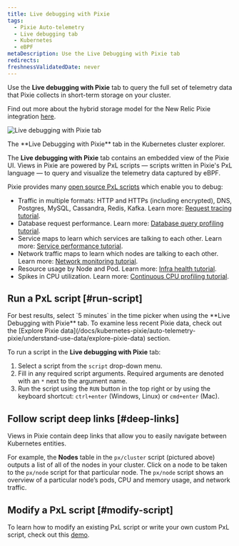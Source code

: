 ```yaml
---
title: Live debugging with Pixie
tags:
  - Pixie Auto-telemetry
  - Live debugging tab
  - Kubernetes
  - eBPF
metaDescription: Use the Live Debugging with Pixie tab
redirects:
freshnessValidatedDate: never
---
```


Use the <DNT>**Live debugging with Pixie**</DNT> tab to query the full set of telemetry data that Pixie collects in short-term storage on your cluster.

Find out more about the hybrid storage model for the New Relic Pixie integration [here](/docs/kubernetes-pixie/auto-telemetry-pixie/understand-use-data/overview).

<img
  title="Live debugging with Pixie tab"
  alt="Live debugging with Pixie tab"
  src="/images/pixie_screenshot-full_live-debugging.webp"
/>

<figcaption>
  The <DNT>**Live Debugging with Pixie**</DNT> tab in the Kubernetes cluster explorer.
</figcaption>

The <DNT>**Live debugging with Pixie**</DNT> tab contains an embedded view of the Pixie UI. Views in Pixie are powered by PxL scripts — scripts written in Pixie's PxL language — to query and visualize the telemetry data captured by eBPF.

Pixie provides many [open source PxL scripts](https://github.com/pixie-io/pixie/tree/main/src/pxl_scripts) which enable you to debug:

* Traffic in multiple formats: HTTP and HTTPs (including encrypted), DNS, Postgres, MySQL, Cassandra, Redis, Kafka. Learn more: [Request tracing tutorial](https://docs.px.dev/tutorials/pixie-101/request-tracing/).
* Database request performance. Learn more: [Database query profiling tutorial](https://docs.px.dev/tutorials/pixie-101/database-query-profiling/).
* Service maps to learn which services are talking to each other. Learn more: [Service performance tutorial](https://docs.px.dev/tutorials/pixie-101/service-performance/).
* Network traffic maps to learn which nodes are talking to each other. Learn more: [Network monitoring tutorial](https://docs.px.dev/tutorials/pixie-101/network-monitoring/).
* Resource usage by Node and Pod. Learn more: [Infra health tutorial](https://docs.px.dev/tutorials/pixie-101/infra-health/).
* Spikes in CPU utilization. Learn more: [Continuous CPU profiling tutorial](https://docs.px.dev/tutorials/pixie-101/profiler/).

## Run a PxL script  [#run-script]

<Callout variant="important">
  For best results, select `5 minutes` in the time picker when using the <DNT>**Live Debugging with Pixie**</DNT> tab. To examine less recent Pixie data, check out the [Explore Pixie data](/docs/kubernetes-pixie/auto-telemetry-pixie/understand-use-data/explore-pixie-data) section.
</Callout>

To run a script in the <DNT>**Live debugging with Pixie**</DNT> tab:

1. Select a script from the `script` drop-down menu.
2. Fill in any required script arguments. Required arguments are denoted with an `*` next to the argument name.
3. Run the script using the `RUN` button in the top right or by using the keyboard shortcut: `ctrl+enter` (Windows, Linux) or `cmd+enter` (Mac).

## Follow script deep links  [#deep-links]

Views in Pixie contain deep links that allow you to easily navigate between Kubernetes entities.

For example, the <DNT>**Nodes**</DNT> table in the `px/cluster` script (pictured above) outputs a list of all of the nodes in your cluster. Click on a node to be taken to the `px/node` script for that particular node. The `px/node` script shows an overview of a particular node’s pods, CPU and memory usage, and network traffic.

## Modify a PxL script  [#modify-script]

To learn how to modify an existing PxL script or write your own custom PxL script, check out this [demo](https://fast.wistia.com/embed/channel/tqh40xputt?wchannelid=tqh40xputt&wmediaid=nmbw64jwzd).
